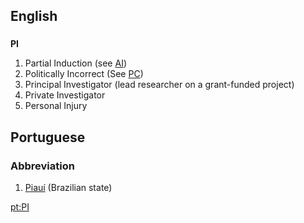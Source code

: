 ==English==
==={{initialism}}===
'''PI'''

#Partial Induction (see [[AI]])
#Politically Incorrect (See [[PC]])
#Principal Investigator (lead researcher on a grant-funded project)
#Private Investigator
#Personal Injury

==Portuguese==
===Abbreviation===
#[[Piauí]] (Brazilian state)

[[pt:PI]]